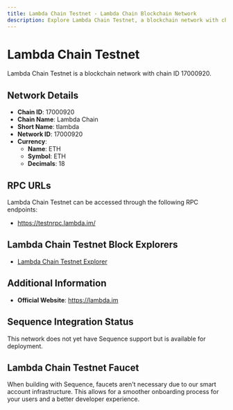 ```yaml
--- 
title: Lambda Chain Testnet - Lambda Chain Blockchain Network
description: Explore Lambda Chain Testnet, a blockchain network with chain ID 17000920. Learn about its native currency, ETH, and how to interact with the network.
---
```


# Lambda Chain Testnet

Lambda Chain Testnet is a blockchain network with chain ID 17000920.

## Network Details

- **Chain ID**: 17000920
- **Chain Name**: Lambda Chain
- **Short Name**: tlambda
- **Network ID**: 17000920
- **Currency**: 
  - **Name**: ETH
  - **Symbol**: ETH
  - **Decimals**: 18

## RPC URLs

Lambda Chain Testnet can be accessed through the following RPC endpoints:

- https://testnrpc.lambda.im/

## Lambda Chain Testnet Block Explorers

- [Lambda Chain Testnet Explorer](https://testscan.lambda.im)

## Additional Information

- **Official Website**: https://lambda.im

## Sequence Integration Status

This network does not yet have Sequence support but is available for deployment.

## Lambda Chain Testnet Faucet

When building with Sequence, faucets aren't necessary due to our smart account infrastructure. This allows for a smoother onboarding process for your users and a better developer experience.
